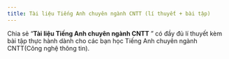 ---
title: Tài liệu Tiếng Anh chuyên ngành CNTT (lí thuyết + bài tập)
---

Chia sẻ “**Tài liệu Tiếng Anh chuyên ngành CNTT** ” có đầy đủ lí thuyết kèm bài tập thực hành dành cho các bạn học Tiếng Anh chuyên ngành CNTT(Công nghệ thông tin).